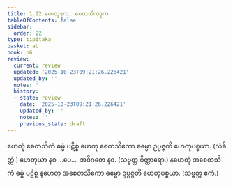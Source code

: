 ```yaml
---
title: 1.22 ဟေတုဒုက, စေတသိကဒုက
tableOfContents: false
sidebar:
  order: 22
type: tipitaka
basket: ab
book: p6
review:
  current: review
  updated: '2025-10-23T09:21:26.226421'
  updated_by: ''
  notes: ''
  history:
  - state: review
    date: '2025-10-23T09:21:26.226421'
    updated_by: ''
    notes: ''
    previous_state: draft
---
```



<ReviewStatus review={frontmatter.review} showDetails={true} />

<HypothesisAnnotation frontmatter={frontmatter} />

<DynamicBreadcrumb />

<Division number="46" book="p6" e="ch" v="39" p="50">

<Paragraph number="134" book="p6">
ဟေတုံ စေတသိကံ ဓမ္မံ ပဋိစ္စ ဟေတု စေတသိကော ဓမ္မော ဥပ္ပဇ္ဇတိ ဟေတုပစ္စယာ. (သံခိတ္တံ.)
</Paragraph>

<Paragraph number="135" book="p6">
ဟေတုယာ နဝ …ပေ…  အဝိဂတေ နဝ. (သဗ္ဗတ္ထ ဝိတ္ထာရော.)
</Paragraph>

<Paragraph number="136" book="p6">
နဟေတုံ အစေတသိကံ ဓမ္မံ ပဋိစ္စ နဟေတု အစေတသိကော ဓမ္မော ဥပ္ပဇ္ဇတိ ဟေတုပစ္စယာ. (သဗ္ဗတ္ထ ဧကံ.)
</Paragraph>
</Division>